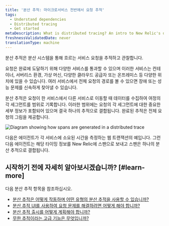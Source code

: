 ```yaml
---
title: '분산 추적: 마이크로서비스 전반에서 요청 추적'
tags:
  - Understand dependencies
  - Distributed tracing
  - Get started
metaDescription: What is distributed tracing? An intro to New Relic's distributed tracing feature.
freshnessValidatedDate: never
translationType: machine
---
```



분산 추적은 분산 시스템을 통해 흐르는 서비스 요청을 추적하고 관찰합니다.

요청은 완료에 도달하기 위해 다양한 서비스를 통과할 수 있으며 이러한 서비스는 컨테이너, 서버리스 환경, 가상 머신, 다양한 클라우드 공급자 또는 온프레미스 등 다양한 위치에 있을 수 있습니다. 여러 서비스에서 전체 요청의 경로를 볼 수 있으면 장애 또는 성능 문제를 신속하게 찾아낼 수 있습니다.

분산 추적은 요청이 한 서비스에서 다른 서비스로 이동할 때 데이터를 수집하여 여정의 각 세그먼트를 범위로 기록합니다. 이러한 범위에는 요청의 각 세그먼트에 대한 중요한 세부 정보가 포함되어 있으며 결국 하나의 추적으로 결합됩니다. 완료된 추적은 전체 요청의 그림을 제공합니다.

<img
  title="Diagram showing how spans are generated in a distributed trace"
  alt="Diagram showing how spans are generated in a distributed trace"
  src={distributedtracingIntrotoDistTracing}
/>

<figcaption>
  다음은 에이전트가 각 서비스에 소요된 시간을 측정하는 웹 트랜잭션의 예입니다. 그런 다음 에이전트는 해당 타이밍 정보를 New Relic에 스팬으로 보내고 스팬은 하나의 분산 추적으로 결합됩니다.
</figcaption>

## 시작하기 전에 자세히 알아보시겠습니까? [#learn-more]

다음 분산 추적 항목을 참조하십시오.

* [분산 추적은 어떻게 작동하며 어떤 유형의 분산 추적을 사용할 수 있습니까?](/docs/distributed-tracing/concepts/how-new-relic-distributed-tracing-works/)
* [분산 추적 UI를 사용하여 요청 문제를 해결하려면 어떻게 해야 합니까?](/docs/distributed-tracing/ui-data/understand-use-distributed-tracing-ui/)
* [분산 추적 출시를 어떻게 계획해야 합니까?](/docs/distributed-tracing/concepts/distributed-tracing-planning-guide/)
* [무한 추적이라는 고급 기능은 무엇입니까?](/docs/understand-dependencies/distributed-tracing/infinite-tracing/introduction-infinite-tracing/)